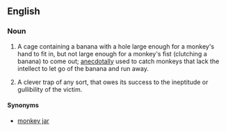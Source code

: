 ==English==

===Noun===
{{en-noun}}

# {{lb|en|literally}} A cage containing a banana with a hole large enough for a monkey's hand to fit in, but not large enough for a monkey's fist (clutching a banana) to come out; [[anecdotal]]ly used to catch monkeys that lack the intellect to let go of the banana and run away.
# {{lb|en|figuratively}} A clever trap of any sort, that owes its success to the ineptitude or gullibility of the victim.

====Synonyms====
* [[monkey jar]]